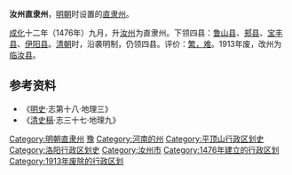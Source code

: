'''汝州直隶州'''，[[明朝|明朝]]时设置的[[直隶州|直隶州]]。

[[成化|成化]]十二年（1476年）九月，升[[汝州_(古代)|汝州]]为直隶州。下领四县：[[鲁山县|鲁山县]]、[[郏县|郏县]]、[[宝丰县|宝丰县]]、[[伊阳县|伊阳县]]。[[清朝|清朝]]时，沿袭明制，仍领四县。评价：[[衝繁疲難|繁，难]]。1913年废，改州为[[临汝县|临汝县]]。

== 参考资料 ==
*《[[明史|明史]]·志第十八·地理三》
*《[[清史稿|清史稿]]·志三十七·地理九》

{{明朝行政区划|nocat}}
{{清朝河南省行政區劃|nocat}}
{{河南省历史二级政区|nocat}}
{{河南行政区划小作品}}
{{DEFAULTSORT:R}}
[[Category:明朝直隶州|Category:明朝直隶州]]
[[Category:清朝直隶州|豫]]
[[Category:河南的州|Category:河南的州]]
[[Category:平顶山行政区划史|Category:平顶山行政区划史]]
[[Category:洛阳行政区划史|Category:洛阳行政区划史]]
[[Category:汝州市|Category:汝州市]]
[[Category:1476年建立的行政区划|Category:1476年建立的行政区划]]
[[Category:1913年废除的行政区划|Category:1913年废除的行政区划]]